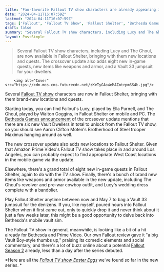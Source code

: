 ```yaml
---
title: "Fan-favorite Fallout TV show characters are already appearing in other Fallout games"
date: "2024-04-11T16:07:59Z"
lastmod: "2024-04-11T16:07:59Z"
tags: ['Fallout', 'Fallout TV Show', 'Fallout Shelter', 'Bethesda Games', 'Fallout Season 2', 'Vault Boy', 'Los Angeles', 'Games Radar']
draft: false
summary: "Several Fallout TV show characters, including Lucy and The Ghoul, are now available in Fallout Shelter, bringing with them new locations and quests. The crossover update also adds eight new in-game quests, new items like weapons and armor, and a Vault 33 jumpsuit for your dwellers."
layout: PostSimple
---
```

> Several Fallout TV show characters, including Lucy and The Ghoul, are now available in Fallout Shelter, bringing with them new locations and quests. The crossover update also adds eight new in-game quests, new items like weapons and armor, and a Vault 33 jumpsuit for your dwellers.


        <img alt="Cover" src="https://cdn.mos.cms.futurecdn.net/zKeTyGAo4eMAZotrpmSS4b.jpg"/>
        
Several [Fallout TV show](https://www.gamesradar.com/fallout-tv-show-season-one-amazon-prime-video-release-date-cast-trailer-story-setting-guide/) characters are now in Fallout Shelter, bringing with them brand-new locations and quests.

Starting today, you can find Fallout's Lucy, played by Ella Purnell, and The Ghoul, played by Walton Goggins, in Fallout Shelter on mobile and PC. The [Bethesda Games announcement](https://bethesda.net/en/article/39ykgIPqgCUdQRvZPOhRJb/prime-videos-fallout-comes-to-fallout-shelter-on-mobile) of the crossover update mentions that there are six new Vault Dwellers in total to unlock from the Fallout TV show, so you should see Aaron Clifton Moten's Brotherhood of Steel trooper Maximus hanging around as well.

The new crossover update also adds new locations to Fallout Shelter. Given that Amazon Prime Video's Fallout TV show takes place in and around Los Angeles, you can probably expect to find appropriate West Coast locations in the mobile game via the update.

Elsewhere, there's a grand total of eight new in-game quests in Fallout Shelter, again to do with the TV show. Finally, there's a bunch of brand new items like weapons and armor available in the new update, including The Ghoul's revolver and pre-war cowboy outfit, and Lucy's wedding dress complete with a bandolier. 

Play Fallout Shelter anytime between now and May 7 to bag a Vault 33 jumpsuit for the denizens. If you, like myself, poured hours into Fallout Shelter when it first came out, only to quickly drop it and never think about it just a few weeks later, this might be a good opportunity to delve back into Bethesda's mobile vault sim.

The Fallout TV show in general, meanwhile, is looking like a bit of a hit already for Bethesda and Prime Video. Our own [Fallout review](https://www.gamesradar.com/fallout-season-1-review-prime-video/) gave it "a big Vault Boy-style thumbs up," praising its comedic elements and social commentary, and there's a lot of buzz online about a potential [Fallout Season 2](https://www.gamesradar.com/fallout-season-2-what-could-happen-games-news/) already, less than a day after the series debuted. 

*Here are all the *[<em>Fallout TV show Easter Eggs</em>](https://www.gamesradar.com/fallout-tv-show-easter-eggs/)* we've found so far in the new series. *
        